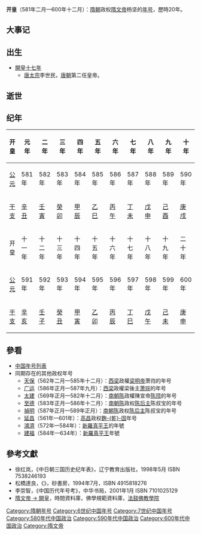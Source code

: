 {{Eranamebox|年号=开皇
|起讫时间= 581年二月—600年十二月
|政权= 隋
|帝王= 高祖文皇帝杨坚
|历时= 20年
|timeline= <timeline>
ImageSize  = width:200 height:50
PlotArea   = width:180 height:30 left:10 bottom:20
TimeAxis   = orientation:horizontal
DateFormat = yyyy
Period     = from:555 till:618
AlignBars  = early
ScaleMajor = increment:13 start:555
Colors =
  id:canvas value:rgb(1,1,0.85)
BackgroundColors = canvas:canvas
PlotData =
  width:15 color:white
  bar:era from:start till:end
  bar:era from:581 till:618 color:black
  bar:era from:555 till:587 color:purple
  bar:era from:557 till:589 color:red
  bar:era from:581 till:604 color:green
  bar:era from:581 till:600 color:blue
</timeline>
|说明= <span style="color: blue">开皇</span>在'''隋朝'''、<span style="color: red">陳朝</span>、<span style="color: purple">西梁</span>和<span style="color: green">杨坚</span>时期的位置。 
}}

'''开皇'''（581年二月—600年十二月）：[[隋朝|隋朝]]政权[[隋文帝|隋文帝]]杨坚的[[年号|年号]]，歷時20年。

==大事记==

== 出生 ==
*[[597年|開皇十七年]]
** [[唐太宗|唐太宗]]李世民，[[唐朝|唐朝]]第二任皇帝。

==逝世==

==纪年==

{| class="wikitable" 
!开皇!!元年!!二年!!三年!!四年!!五年!!六年!!七年!!八年!!九年!!十年
|-
![[公元|公元]]
|581年||582年||583年||584年||585年||586年||587年||588年||589年||590年
|-
![[干支|干支]]
|[[辛丑|辛丑]]||[[壬寅|壬寅]]||[[癸卯|癸卯]]||[[甲辰|甲辰]]||[[乙巳|乙巳]]||[[丙午|丙午]]||[[丁未|丁未]]||[[戊申|戊申]]||[[己酉|己酉]]||[[庚戌|庚戌]]
|-
!开皇!!十一年!!十二年!!十三年!!十四年!!十五年!!十六年!!十七年!!十八年!!十九年!!二十年
|-
![[公元|公元]]
|591年||592年||593年||594年||595年||596年||597年||598年||599年||600年
|-
![[干支|干支]]
|[[辛亥|辛亥]]||[[壬子|壬子]]||[[癸丑|癸丑]]||[[甲寅|甲寅]]||[[乙卯|乙卯]]||[[丙辰|丙辰]]||[[丁巳|丁巳]]||[[戊午|戊午]]||[[己未|己未]]||[[庚申|庚申]]
|}

==參看==
*[[中国年号列表|中国年号列表]]
*同期存在的其他政权年号
**[[天保_(西梁)|天保]]（562年二月—585年十二月）：[[后梁_(南朝)|西梁]]政權[[梁明帝|梁明帝]]萧岿的年号
**[[广运_(萧琮)|广运]]（586年正月—587年九月）：[[后梁_(南朝)|西梁]]政權梁後主[[萧琮|萧琮]]的年号
**[[太建|太建]]（569年正月—582年十二月）：[[陳_(南朝)|南朝陈]]政權陳宣帝[[陈顼|陈顼]]的年号
**[[至德_(陈叔宝)|至德]]（583年正月—586年十二月）：[[陳_(南朝)|南朝陈]]政权[[陈后主|陈后主]]陈叔宝的年号
**[[禎明|禎明]]（587年正月—589年正月）：[[陳_(南朝)|南朝陈]]政权[[陈后主|陈后主]]陈叔宝的年号
**[[延昌_(高昌)|延昌]]（561年—601年）：[[高昌|高昌]]政权[[麴乾固|麴-{乾}-固]]年号
**[[鴻濟|鴻濟]]（572年—584年）：[[新羅|新羅]][[真平王|真平王]]的年號
**[[建福_(新羅真平王)|建福]]（584年—634年）：[[新羅|新羅]][[真平王|真平王]]年號

==參考文獻==
*徐红岚，《中日朝三国历史纪年表》，辽宁教育出版社，1998年5月 ISBN 7538246193
*松橋達良，《{{lang|ja|元号はやわかり—東亜歷代建元考}}》，砂書房，1994年7月，ISBN 4915818276
*李崇智，《中国历代年号考》，中华书局，2001年1月 ISBN 7101025129
*[https://web.archive.org/web/20160305114702/http://authority.ddbc.edu.tw/time/search.php?chk=on&dpk=%e9%9a%8b&epk=%e6%96%87%e5%b8%9d&julianswitch=&ypk=%e9%96%8b%e7%9a%87 隋文帝 → 開皇]，時間資料庫，佛學規範資料庫，[[法鼓文理學院|法鼓佛教學院]]

{{年号|[[北周|北周]]：[[大定_(北周)|大定]]|[[中国年号列表|隋朝年号]]|[[仁寿_(隋朝)|仁寿]]}}
{{隋朝年号}}
[[Category:隋朝年号|Category:隋朝年号]]
[[Category:6世纪中国年号|Category:6世纪中国年号]]
[[Category:7世纪中国年号|Category:7世纪中国年号]]
[[Category:580年代中国政治|Category:580年代中国政治]]
[[Category:590年代中国政治|Category:590年代中国政治]]
[[Category:600年代中国政治|Category:600年代中国政治]]
[[Category:隋文帝|Category:隋文帝]]
